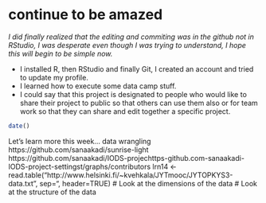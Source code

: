 # continue to be amazed

*I did finally realized that the editing and commiting was in the github not in RStudio, I was desperate even though I was trying to understand, I hope this will begin to be simple now.*

- I installed R, then RStudio and finally Git, I created an account and tried to update my profile. 
- I learned how to execute some data camp stuff.
- I could say that this project is designated to people who would like to share their project to public so that others can use them also or for team work so that they can share and edit together a specific project.

```r
date()
```

Let's learn more this week...
data wrangling
https://github.com/sanaakadi/sunrise-light
https://github.com/sanaakadi/IODS-projechttps-github.com-sanaakadi-IODS-project-settingst/graphs/contributors
lrn14 <- read.table("http://www.helsinki.fi/~kvehkala/JYTmooc/JYTOPKYS3-data.txt", sep="\t", header=TRUE)
# Look at the dimensions of the data
# Look at the structure of the data
